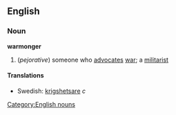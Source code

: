 ==English==
===Noun===
{{wikipedia}}
'''warmonger'''
#(''pejorative'') someone who [[advocate]]s [[war]]; a [[militarist]]
[[Category:English nouns]]

====Translations====
*Swedish: [[krigshetsare]] ''c''